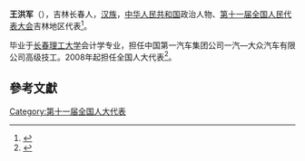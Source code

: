 '''王洪军'''（{{bd|1969年||}}），吉林长春人，[[汉族|汉族]]，[[中华人民共和国|中华人民共和国]]政治人物、[[第十一届全国人民代表大会|第十一届全国人民代表大会]]吉林地区代表<ref>{{cite web|author=新华网|title=第十一届全国人大代表|url=http://news.xinhuanet.com/ziliao/2008-03/03/content_7708230.htm?node=36628|publisher=新华网|accessdate=2014-01-07|archive-date=2014-01-10|archive-url=https://web.archive.org/web/20140110211415/http://news.xinhuanet.com/ziliao/2008-03/03/content_7708230.htm?node=36628|dead-url=no}}</ref>。

毕业于[[长春理工大学|长春理工大学]]会计学专业，担任中国第一汽车集团公司一汽—大众汽车有限公司高级技工。2008年起担任全国人大代表<ref>{{cite news|title=全国人大代表信息-王洪军|url= http://210.82.31.1:8084/delegate/viewDelegate.action?dbid=110470|accessdate=2013-04-05|newspaper=全国人大网}}</ref>。

==參考文獻==
{{reflist}}
[[Category:第十一届全国人大代表|Category:第十一届全国人大代表]]